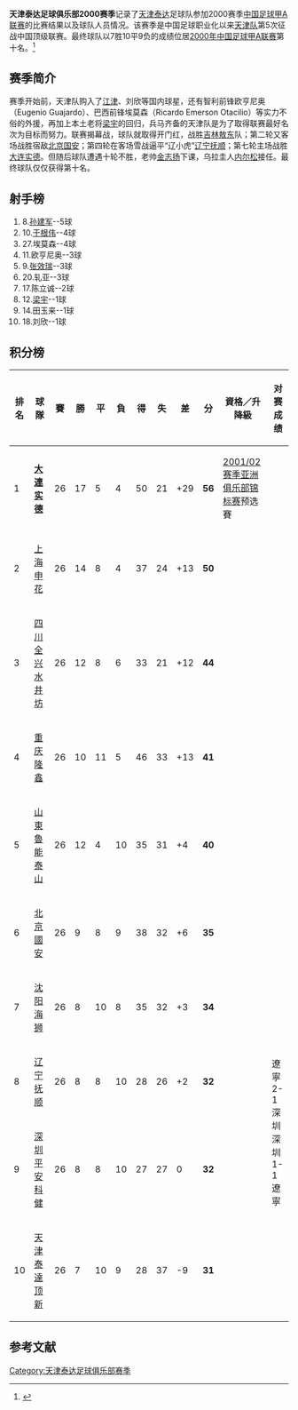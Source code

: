 {{Infobox football club season
| club               = [[天津泰达足球俱乐部|天津泰达]]
| season             = <!-- 注释出：[[文件:TianjinTeda_oldcrest.png|120px]] --><br>2000
| manager            = {{flagicon|CHN}} [[金志扬|金志扬]]<br />{{flagicon|URU}} [[内尔松|内尔松]]
| chairman           = {{flagicon|CHN}} [[张义峰|张义峰]]
| chrtitle           = 总经理
| league             = [[中国足球甲A联赛|甲A联赛]]
| league result      = [[2000年中国足球甲A联赛|第十名]]

|pattern_la1=|pattern_b1=|pattern_ra1=| 
|leftarm1=FFFFFF|body1=FFFFFF|rightarm1=FFFFFF|shorts1=FFFFFF|socks1=FFFFFF|
|pattern_la2=|pattern_b2=|pattern_ra2=| 
|leftarm2=3333FF|body2=3333FF|rightarm2=3333FF|shorts2=3333FF|socks2=3333FF| 
| prevseason         = [[天津泰达足球俱乐部1999赛季|1999年]]
| nextseason         = [[天津泰达足球俱乐部2001赛季|2001年]]
}}

'''天津泰达足球俱乐部2000赛季'''记录了[[天津泰达|天津泰达]]足球队参加2000赛季[[2000年中国足球甲A联赛|中国足球甲A联赛]]的比赛结果以及球队人员情况。该赛季是中国足球职业化以来[[天津泰达|天津队]]第5次征战中国顶级联赛。最终球队以7胜10平9负的成绩位居[[2000年中国足球甲A联赛|2000年中国足球甲A联赛]]第十名。<ref>{{cite web |url=http://sports.enorth.com.cn/system/2008/01/02/002588253.shtml |language=zh-cn |title=资料：天津泰达足球队2000年名单及成绩 |publisher=北方网 |date=2008-01-02 |accessdate=2012-03-08 |archive-date=2012-05-11 |archive-url=https://web.archive.org/web/20120511025713/http://sports.enorth.com.cn/system/2008/01/02/002588253.shtml |dead-url=no }}</ref>

==赛季简介==
赛季开始前，天津队购入了[[江津_(足球运动员)|江津]]、刘欣等国内球星，还有智利前锋欧亨尼奥（Eugenio Guajardo）、巴西前锋埃莫森（Ricardo Emerson Otacilio）等实力不俗的外援，再加上本土老将[[梁宇|梁宇]]的回归，兵马齐备的天津队是为了取得联赛最好名次为目标而努力。联赛揭幕战，球队就取得开门红，战胜[[吉林敖东|吉林敖东]]队；第二轮又客场战胜宿敌[[北京国安|北京国安]]；第四轮在客场雪战逼平“辽小虎”[[辽宁宏运足球俱乐部|辽宁抚顺]]；第七轮主场战胜[[大连实德|大连实德]]。但随后球队遭遇十轮不胜，老帅[[金志扬|金志扬]]下课，乌拉圭人[[内尔松|内尔松]]接任。最终球队仅仅获得第十名。

==射手榜==
#8.[[孙建军|孙建军]]--5球
#10.[[于根伟|于根伟]]--4球
#27.埃莫森--4球
#11.欧亨尼奥--3球
#9.[[张效瑞|张效瑞]]--3球
#20.轧亚--3球
#17.陈立诚--2球
#12.[[梁宇|梁宇]]--1球
#14.田玉来--1球
#18.刘欣--1球

== 积分榜 ==
{| class="wikitable sortable" style="text-align: center; width: 95%; font-size: 90%"
! style="width: 7%" | 排名
! style="width: 15%"| 球隊
! style="width: 5%" | 賽
! style="width: 5%" | 勝
! style="width: 5%" | 平
! style="width: 5%" | 負
! style="width: 5%" | 得
! style="width: 5%" | 失
! style="width: 6%" | 差
! style="width: 6%" | 分
! style="width: 25%"| 資格／升降級
! style="width: 25%"| 对赛成绩
|- bgcolor=gold
|1||align="left"|'''[[大連实德足球俱樂部|大連实德]]'''||26||17||5||4||50||21||+29||'''56'''||[[2001/02赛季亚洲俱乐部锦标赛|2001/02赛季亚洲俱乐部锦标赛]]预选賽
|-bgcolor=silver
|2||align="left"|[[上海申花足球俱樂部|上海申花]]||26||14||8||4||37||24||+13||'''50'''||
|- bgcolor=#DEB887
|3||align="left"|[[四川冠城足球俱樂部|四川全兴水井坊]]||26||12||8||6||33||21||+12||'''44'''||
|-
|4||align="left"|[[重庆力帆足球俱樂部|重庆隆鑫]]||26||10||11||5||46||33||+13||'''41'''||
|-
|5||align="left"|[[山東魯能泰山足球俱樂部|山東魯能泰山]]||26||12||4||10||35||31||+4||'''40'''||
|-
|6||align="left"|[[北京國安足球俱樂部|北京國安]]||26||9||8||9||38||32||+6||'''35'''||
|-
|7||align="left"|[[長沙金德足球俱樂部|沈阳海狮]]||26||8||10||8||35||32||+3||'''34'''||
|-
|8||align="left"|[[遼寧足球俱樂部|辽宁抚顺]]||26||8||8||10||28||26||+2||'''32'''||
|bgcolor=white rowspan=2|遼寧 2-1 深圳<br>深圳 1-1 遼寧
|-
|9||align="left"|[[深圳足球俱樂部|深圳平安科健]]||26||8||8||10||27||27||0||'''32'''||
|-
|10||align="left"|[[天津泰達足球俱樂部|天津泰達顶新]]||26||7||10||9||28||37||-9||'''31'''||
|}

== 参考文献 ==
<div class="references-small">
<references />
</div>

{{2000年甲A分类名单天津}}
{{天津泰达足球俱乐部}}

[[Category:天津泰达足球俱乐部赛季|Category:天津泰达足球俱乐部赛季]]